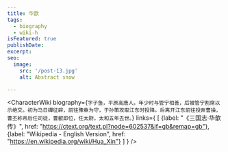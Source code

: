 ```yaml
---
title: 华歆
tags:
  - biography
  - wiki-h
isFeatured: true
publishDate:
excerpt:
seo:
  image:
    src: '/post-13.jpg'
    alt: Abstract snow

---
```



<CharacterWiki
  biography={`字子鱼，平原高唐人。年少时与管宁相善，后被管宁割席以示绝交。初为马日磾征辟，前往豫章为守，于孙策攻取江东时投降。后离开江东前往投奔曹操，曹丕称帝后任司徒，曹叡即位，任太尉，太和五年去世。`}
  links={
    [
      {label: "《三国志·华歆传》", href: "https://ctext.org/text.pl?node=602537&if=gb&remap=gb"},
      {label: "Wikipedia - English Version", href: "https://en.wikipedia.org/wiki/Hua_Xin"}
    ]
  }
/>
